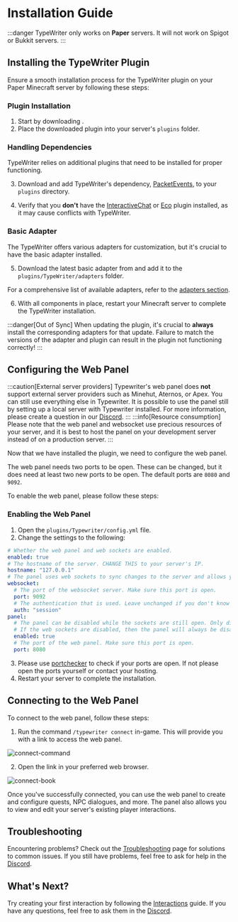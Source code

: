 
# Installation Guide

:::danger
TypeWriter only works on **Paper** servers. It will not work on Spigot or Bukkit servers.
:::

## Installing the TypeWriter Plugin

Ensure a smooth installation process for the TypeWriter plugin on your Paper Minecraft server by following these steps:

### Plugin Installation

1. Start by downloading <DownloadVersion />.
2. Place the downloaded plugin into your server's `plugins` folder.

### Handling Dependencies

TypeWriter relies on additional plugins that need to be installed for proper functioning.

3. Download and add TypeWriter's dependency, [PacketEvents](https://modrinth.com/plugin/packetevents/versions?l=paper), to your `plugins` directory.

4. Verify that you **don't** have the [InteractiveChat](https://www.spigotmc.org/resources/interactivechat-show-items-inventory-in-chat-custom-chat-keywords-bungee-velocity-support.75870/) or [Eco](https://polymart.org/resource/eco.773) plugin installed, as it may cause conflicts with TypeWriter.

### Basic Adapter

The TypeWriter offers various adapters for customization, but it's crucial to have the basic adapter installed.

5. Download the latest basic adapter from <DownloadVersion /> and add it to the `plugins/TypeWriter/adapters` folder.

For a comprehensive list of available adapters, refer to the [adapters section](../../adapters).

6. With all components in place, restart your Minecraft server to complete the TypeWriter installation.

:::danger[Out of Sync]
When updating the plugin, it's crucial to **always** install the corresponding adapters for that update. Failure to match the versions of the adapter and plugin can result in the plugin not functioning correctly!
:::

## Configuring the Web Panel

:::caution[External server providers]
Typewriter's web panel does **not** support external server providers such as Minehut, Aternos, or Apex. You can still use everything else in Typewriter. It is possible to use the panel still by setting up a local server with Typewriter installed. For more information, please create a question in our [Discord](https://discord.gg/p7WH9VvdMQ).
:::
:::info[Resource consumption]
Please note that the web panel and websocket use precious resources of your server, and it is best to host the panel on your development server instead of on a production server.
:::

Now that we have installed the plugin, we need to configure the web panel.

The web panel needs two ports to be open. These can be changed, but it does need at least two new ports to be open. The
default ports are `8080` and `9092`.

To enable the web panel, please follow these steps:

### Enabling the Web Panel

1. Open the `plugins/Typewriter/config.yml` file.
2. Change the settings to the following:

```yaml title="plugins/Typewriter/config.yml"
# Whether the web panel and web sockets are enabled.
enabled: true
# The hostname of the server. CHANGE THIS to your server's IP.
hostname: "127.0.0.1"
# The panel uses web sockets to sync changes to the server and allows you to work with multiple people at the same time.
websocket:
  # The port of the websocket server. Make sure this port is open.
  port: 9092
  # The authentication that is used. Leave unchanged if you don't know what you are doing.
  auth: "session"
panel:
  # The panel can be disabled while the sockets are still open. Only disable this if you know what you are doing.
  # If the web sockets are disabled, then the panel will always be disabled.
  enabled: true
  # The port of the web panel. Make sure this port is open.
  port: 8080
```

3. Please use [portchecker](https://portchecker.co/) to check if your ports are open. If not please open the ports yourself or contact your hosting.
4. Restart your server to complete the installation.

## Connecting to the Web Panel

To connect to the web panel, follow these steps:

1. Run the command `/typewriter connect` in-game. This will provide you with a link to access the web panel.

![connect-command](../assets/installation/connect-command.gif)

2. Open the link in your preferred web browser.

![connect-book](../assets/installation/connect-book.png)

Once you've successfully connected, you can use the web panel to create and configure quests, NPC dialogues, and more. The panel also allows you to view and edit your server's existing player interactions.

## Troubleshooting

Encountering problems? Check out the [Troubleshooting](../06-troubleshooting/index.mdx) page for solutions to common issues.
If you still have problems, feel free to ask for help in the [Discord](https://discord.gg/HtbKyuDDBw).

## What's Next?

Try creating your first interaction by following the [Interactions](../03-creating-stories/01-interactions/index.mdx) guide. If you have any questions, feel free to ask them in the [Discord](https://discord.gg/HtbKyuDDBw).
